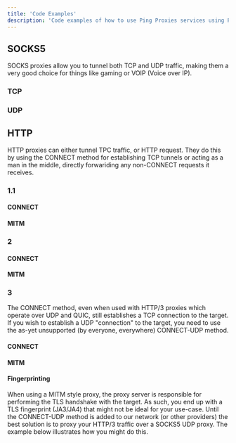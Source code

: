 ```yaml
---
title: 'Code Examples'
description: 'Code examples of how to use Ping Proxies services using Python'
---
```


## SOCKS5
SOCKS proxies allow you to tunnel both TCP and UDP traffic, making them a very good choice for things like gaming or VOIP (Voice over IP).

### TCP
### UDP


## HTTP
HTTP proxies can either tunnel TPC traffic, or HTTP request. They do this by using the CONNECT method for  establishing TCP tunnels or acting as a man in the middle, directly forwariding any non-CONNECT requests it receives.

### 1.1
#### CONNECT
#### MITM

### 2
#### CONNECT
#### MITM

### 3
The CONNECT method, even when used with HTTP/3 proxies which operate over UDP and QUIC, still establishes a TCP connection to the target. If you wish to establish a UDP "connection" to the target, you need to use the as-yet unsupported (by everyone, everywhere) CONNECT-UDP method.

#### CONNECT
#### MITM

#### Fingerprinting
When using a MITM style proxy, the proxy server is responsible for performing the TLS handshake with the target. As such, you end up with a TLS fingerprint (JA3/JA4) that might not be ideal for your use-case. Until the CONNECT-UDP method is added to our network (or other  providers) the best solution is to proxy  your HTTP/3 traffic over a SOCKS5 UDP proxy. The example below illustrates how you might do this.




